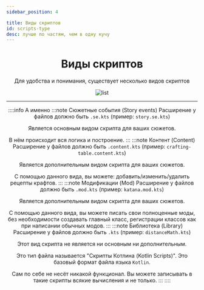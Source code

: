 ```yaml
---
sidebar_position: 4

title: Виды скриптов
id: scripts-type
desc: лучше по частям, чем в одну кучу
---
```


<div align="center">

# Виды скриптов

Для удобства и понимания, существует несколько видов скриптов

![list](@site/static/img/doc/list.png "Типа умный типа читает")

---

::::info А именно
:::note Сюжетные события (Story events)
Расширение у файлов должно быть `.se.kts` (пример: `story.se.kts`)

Является основным видом скрипта для ваших сюжетов.

В нём происходит вся логика и построение.
:::
:::note Контент (Content)
Расширение у файлов должно быть `.content.kts` (пример: `crafting-table.content.kts`)

Является дополнительным видом скрипта для ваших сюжетов.

С помощью данного вида, вы можете: добавить/изменить/удалить рецепты крафтов.
:::
:::note Модификации (Mod)
Расширение у файлов должно быть `.mod.kts` (пример: `katana.mod.kts`)

Является дополнительным видом скрипта для ваших сюжетов.

С помощью данного вида, вы можете писать свои полноценные моды, без необходимости создавать главный класс, регистрации классов как при написании обычных модов.
:::
:::note Библиотека (Library)
Расширение у файлов должно быть `.kts` (пример: `distanceMath.kts`)

Этот вид скрипта не является ни основным ни дополнительным.

Это тип файла называется "Скрипты Котлина (Kotlin Scripts)". Это базовый формат файла языка `Kotlin`.

Сам по себе не  несёт никакой функционал. Вы можете записывать в такие скрипты всякие вычисления и не только.
:::
::::
</div>